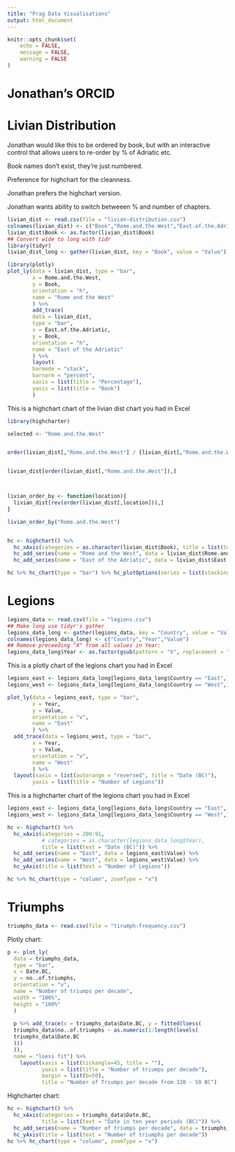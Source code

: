 ```yaml
---
title: "Prag Data Visualisations"
output: html_document
---
```


```r
knitr::opts_chunk$set(
	echo = FALSE,
	message = FALSE,
	warning = FALSE
)
```

# Jonathan's ORCID



# Livian Distribution

Jonathan would like this to be ordered by book, but with an interactive control that allows users to re-order by % of Adriatic etc.

Book names don't exist, they're just numbered.

Preference for highchart for the cleanness.

Jonathan prefers the highchart version.

Jonathan wants ability to switch betweeen % and number of chapters.

```r
livian_dist <- read.csv(file = "livian-distribution.csv")
colnames(livian_dist) <- c("Book","Rome.and.the.West","East.of.the.Adriatic")
livian_dist$Book <- as.factor(livian_dist$Book)
## Convert wide to long with tidr
library(tidyr)
livian_dist_long <- gather(livian_dist, key = "Book", value = "Value")

```


```r
library(plotly)
plot_ly(data = livian_dist, type = "bar",
        x = Rome.and.the.West,
        y = Book,
        orientation = "h",
        name = "Rome and the West"
        ) %>%
        add_trace(
        data = livian_dist,
        type = "bar",
        x = East.of.the.Adriatic,
        y = Book,
        orientation = "h",
        name = "East of the Adriatic"
        ) %>%
        layout(
        barmode = "stack",
        barnorm = "percent",
        xaxis = list(title = "Percentage"),
        yaxis = list(title = "Book")
        )
```

This is a highchart chart of the livian dist chart you had in Excel

```r
library(highcharter)

selected <- "Rome.and.the.West"


order(livian_dist[,"Rome.and.the.West"] / {livian_dist[,"Rome.and.the.West"] + livian_dist[,"East.of.the.Adriatic"]})


livian_dist[order(livian_dist[,"Rome.and.the.West"]),]



livian_order_by <- function(location){
  livian_dist[rev(order(livian_dist[,location])),]
}

livian_order_by("Rome.and.the.West")


hc <- highchart() %>% 
  hc_xAxis(categories = as.character(livian_dist$Book), title = list(text = "Book")) %>% 
  hc_add_series(name = "Rome and the West", data = livian_dist$Rome.and.the.West) %>% 
  hc_add_series(name = "East of the Adriatic", data = livian_dist$East.of.the.Adriatic)

hc %>% hc_chart(type = "bar") %>% hc_plotOptions(series = list(stacking = "percent"))
```

# Legions

```r
legions_data <- read.csv(file = "legions.csv")
## Make long use tidyr's gather
legions_data_long <- gather(legions_data, key = "Country", value = "Value")
colnames(legions_data_long) <- c("Country","Year","Value")
## Remove preceeding "X" from all values in Year:
legions_data_long$Year <- as.factor(gsub(pattern = "X", replacement = "", legions_data_long$Year))

```

This is a plotly chart of the legions chart you had in Excel

```r
legions_east <- legions_data_long[legions_data_long$Country == "East",]
legions_west <- legions_data_long[legions_data_long$Country == "West",] 

plot_ly(data = legions_east, type = "bar",
        x = Year,
        y = Value,
        orientation = "v",
        name = "East"
        ) %>%
  add_trace(data = legions_west, type = "bar",
        x = Year,
        y = Value,
        orientation = "v",
        name = "West"
        ) %>%
  layout(xaxis = list(autorange = "reversed", title = "Date (BC)"),
        yaxis = list(title = "Number of Legions"))
```

This is a highcharter chart of the legions chart you had in Excel

```r
legions_east <- legions_data_long[legions_data_long$Country == "East",]
legions_west <- legions_data_long[legions_data_long$Country == "West",] 

hc <- highchart() %>% 
  hc_xAxis(categories = 200:91, 
           # categories = as.character(legions_data_long$Year), 
           title = list(text = "Date (BC)")) %>% 
  hc_add_series(name = "East", data = legions_east$Value) %>% 
  hc_add_series(name = "West", data = legions_west$Value) %>%
  hc_yAxis(title = list(text = "Number of Legions"))

hc %>% hc_chart(type = "column", zoomType = "x")
```

# Triumphs

```r
triumphs_data <- read.csv(file = "tirumph-frequency.csv")
```

Plotly chart:

```r
p <- plot_ly(
  data = triumphs_data,
  type = "bar",
  x = Date.BC,
  y = no..of.triumphs,
  orientation = "v",
  name = "Number of triumps per decade",
  width = "100%",
  height = "100%"
  )
  
  p %>% add_trace(x = triumphs_data$Date.BC, y = fitted(loess(
  triumphs_data$no..of.triumphs ~ as.numeric(1:length(levels(
  triumphs_data$Date.BC
  )))
  )),
  name = "loess fit") %>%
    layout(xaxis = list(tickangle=45, title = ""),
           yaxis = list(title = "Number of triumps per decade"),
           margin = list(b=50),
           title = "Number of Triumps per decade from 320 - 50 BC")
```

Highcharter chart:


```r

hc <- highchart() %>% 
  hc_xAxis(categories = triumphs_data$Date.BC, 
           title = list(text = "Date in ten year periods (BC)")) %>% 
  hc_add_series(name = "Number of triumps per decade", data = triumphs_data$no..of.triumphs) %>% 
  hc_yAxis(title = list(text = "Number of triumphs per decade"))
hc %>% hc_chart(type = "column", zoomType = "x")
```

